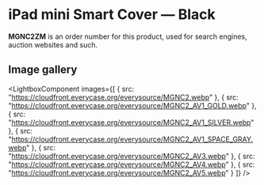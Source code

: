 
# iPad mini Smart Cover — Black

<Callout type='info' emoji='👉🏻'>**MGNC2ZM** is an order number for this product, used for search engines, auction websites and such.</Callout>

## Image gallery

<LightboxComponent
    images={[
      {
        src: "https://cloudfront.everycase.org/everysource/MGNC2.webp"
      },
      {
        src: "https://cloudfront.everycase.org/everysource/MGNC2_AV1_GOLD.webp"
      },
      {
        src: "https://cloudfront.everycase.org/everysource/MGNC2_AV1_SILVER.webp"
      },
      {
        src: "https://cloudfront.everycase.org/everysource/MGNC2_AV1_SPACE_GRAY.webp"
      },
      {
        src: "https://cloudfront.everycase.org/everysource/MGNC2_AV3.webp"
      },
      {
        src: "https://cloudfront.everycase.org/everysource/MGNC2_AV4.webp"
      },
      {
        src: "https://cloudfront.everycase.org/everysource/MGNC2_AV5.webp"
      }
    ]}
  />
